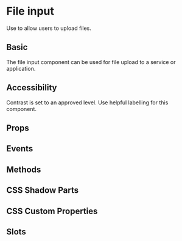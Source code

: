 # File input
Use to allow users to upload files.

## Basic
The file input component can be used for file upload to a service or application.

## Accessibility
Contrast is set to an approved level. Use helpful labelling for this component.

## Props


<Props />

## Events


<Events />

## Methods


<Methods />

## CSS Shadow Parts


<Parts />

## CSS Custom Properties


<CustomProps />

## Slots


<Slots />

